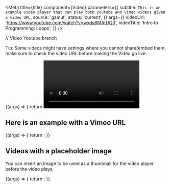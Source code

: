 


<Meta
  title={title}
  component={Video}
  parameters={{
    subtitle: `This is an example video player that can play both youtube and vimeo videos
given a video URL`,
    source: 'gamut',
    status: 'current',
  }}
  args={{
    videoUrl: 'https://www.youtube.com/watch?v=wxds6MAtUQ0',
    videoTitle: 'Intro to Programming: Loops',
  }}
/>

// Video Youtube branch

Tip: Some videos might have settings where you cannot share/embed them, make sure to check the video URL before making the Video go live.

<Canvas>
  <Story name="Video">
    {(args) => {
      return <Video {...args} />;
    }}
  </Story>
</Canvas>

## Here is an example with a Vimeo URL

<Canvas>
  <Story name="Vimeo video URL">
    {(args) => {
      return <VimeoVideo {...args} />;
    }}
  </Story>
</Canvas>

## Videos with a placeholder image

You can insert an image to be used as a thumbnail for the video player before the video plays.

<Canvas>
  <Story name="Video with placeholder">
    {(args) => {
      return <VideoWithPlaceholder {...args} />;
    }}
  </Story>
</Canvas>

<PropsTable story="Video" />
